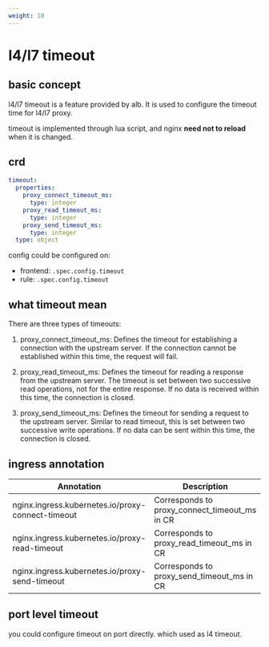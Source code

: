 ```yaml
---
weight: 10
---
```

# l4/l7 timeout 
## basic concept
l4/l7 timeout is a feature provided by alb. It is used to configure the timeout time for l4/l7 proxy.

timeout is implemented through lua script, and nginx  **need not to reload** when it is changed.
## crd
```yaml
timeout:
  properties:
    proxy_connect_timeout_ms:
      type: integer
    proxy_read_timeout_ms:
      type: integer
    proxy_send_timeout_ms:
      type: integer
  type: object
```
config could be configured on:
- frontend: `.spec.config.timeout`
- rule: `.spec.config.timeout`
## what timeout mean
There are three types of timeouts:

1. proxy_connect_timeout_ms: Defines the timeout for establishing a connection with the upstream server. If the connection cannot be established within this time, the request will fail.

2. proxy_read_timeout_ms: Defines the timeout for reading a response from the upstream server. The timeout is set between two successive read operations, not for the entire response. If no data is received within this time, the connection is closed.

3. proxy_send_timeout_ms: Defines the timeout for sending a request to the upstream server. Similar to read timeout, this is set between two successive write operations. If no data can be sent within this time, the connection is closed.

## ingress annotation
| Annotation | Description |
|------------|-------------|
| nginx.ingress.kubernetes.io/proxy-connect-timeout | Corresponds to proxy_connect_timeout_ms in CR |
| nginx.ingress.kubernetes.io/proxy-read-timeout | Corresponds to proxy_read_timeout_ms in CR |
| nginx.ingress.kubernetes.io/proxy-send-timeout | Corresponds to proxy_send_timeout_ms in CR |

## port level timeout
you could configure timeout on port directly. which used as l4 timeout.

